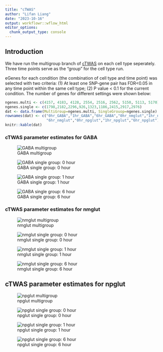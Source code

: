 ```yaml
---
title: "cTWAS"
author: "Lifan Liang"
date: "2023-10-16"
output: workflowr::wflow_html
editor_options:
  chunk_output_type: console
---
```


## Introduction

We have run the multigroup branch of [cTWAS](https://github.com/xinhe-lab/ctwas) on each cell type seperately. Three time points serve as the "group" for the cell type run.

eGenes for each condition (the combination of cell type and time point) was selected with two criteria: (1) At least one SNP-gene pair has FDR<0.05 in any time point within the same cell type; (2) P value < 0.1 for the current condition. The number of genes for different settings were shown below:

```r
ngenes.multi <- c(4157, 4183, 4128, 2554, 2516, 2562, 5150, 5113, 5170)
ngenes.single <- c(1798,2182,2296,926,1323,1186,2415,2917,2976)
dat <- data.frame(MultiGroup=ngenes.multi, SingleGrouop=ngenes.single)
rownames(dat) <- c("0hr_GABA","1hr_GABA","6hr_GABA","0hr_nmglut","1hr_nmglut",
                   "6hr_nmglut","0hr_npglut","1hr_npglut","6hr_npglut")
knitr::kable(dat)
```




### cTWAS parameter estimates for GABA

![GABA multigroup](assets/GABA.png)

![GABA single group: 0 hour](assets/0hr_GABA.png)

![GABA single group: 1 hour](assets/1hr_GABA.png)

![GABA single group: 6 hour](assets/6hr_GABA.png)

### cTWAS parameter estimates for nmglut

![nmglut multigroup](assets/nmglut.png)

![nmglut single group: 0 hour](assets/0hr_nmglut.png)

![nmglut single group: 1 hour](assets/1hr_nmglut.png)

![nmglut single group: 6 hour](assets/6hr_nmglut.png)

## cTWAS parameter estimates for npglut

![npglut multigroup](assets/npglut.png)

![npglut single group: 0 hour](assets/0hr_npglut.png)

![npglut single group: 1 hour](assets/1hr_npglut.png)

![npglut single group: 6 hour](assets/6hr_npglut.png)



